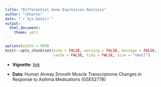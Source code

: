 ```yaml
---
title: "Differential Gene Expression Analysis"
author: "jhhornn"
date: "`r Sys.Date()`"
output: 
  html_document:
    theme: yeti
---
```


<style>
pre {
  overflow-x: auto;
}
pre code {
  word-wrap: normal;
  white-space: pre;
}
</style>

```r
options(width = 999)
knitr::opts_chunk$set(echo = FALSE, warning = FALSE, message = FALSE,
                      cache = FALSE, tidy = FALSE, size = "small")
```

- **Vignette**: [link](http://bioconductor.org/packages/release/bioc/vignettes/DESeq2/inst/doc/DESeq2.html#standard-workflow)

- **Data**: Human Airway Smooth Muscle Transcriptome Changes in Response to Asthma Medications (GSE52778)
